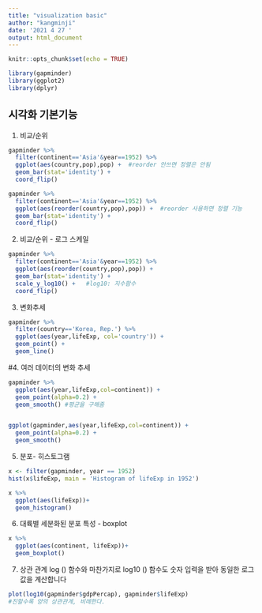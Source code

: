 ---
title: "visualization basic"
author: "kangminji"
date: '2021 4 27 '
output: html_document
---

```{r setup, include=FALSE}
knitr::opts_chunk$set(echo = TRUE)
```

```{r}
library(gapminder)
library(ggplot2)
library(dplyr)
```


## 시각화 기본기능
1. 비교/순위
```{r}
gapminder %>% 
  filter(continent=='Asia'&year==1952) %>% 
  ggplot(aes(country,pop),pop) +  #reorder 안쓰면 정렬은 안됨
  geom_bar(stat='identity') +
  coord_flip()

gapminder %>% 
  filter(continent=='Asia'&year==1952) %>% 
  ggplot(aes(reorder(country,pop),pop)) +  #reorder 사용하면 정렬 기능
  geom_bar(stat='identity') +
  coord_flip()
```

2. 비교/순위 - 로그 스케일
```{r}
gapminder %>% 
  filter(continent=='Asia'&year==1952) %>% 
  ggplot(aes(reorder(country,pop),pop)) + 
  geom_bar(stat='identity') +
  scale_y_log10() +   #log10: 지수함수
  coord_flip()
```



3. 변화추세
```{r}
gapminder %>% 
  filter(country=='Korea, Rep.') %>% 
  ggplot(aes(year,lifeExp, col='country')) +
  geom_point() +
  geom_line()
```

#4. 여러 데이터의 변화 추세
```{r}
gapminder %>% 
  ggplot(aes(year,lifeExp,col=continent)) +
  geom_point(alpha=0.2) +
  geom_smooth() #평균을 구해줌


ggplot(gapminder,aes(year,lifeExp,col=continent)) +
  geom_point(alpha=0.2) +
  geom_smooth()
```

5. 분포- 히스토그램
```{r}
x <- filter(gapminder, year == 1952)
hist(x$lifeExp, main = 'Histogram of lifeExp in 1952')

x %>% 
  ggplot(aes(lifeExp))+
  geom_histogram()
```
6. 대륙별 세분화된 분포 특성 - boxplot
```{r}
x %>% 
  ggplot(aes(continent, lifeExp))+
  geom_boxplot()
```
7. 상관 관계
log () 함수와 마찬가지로 log10 () 함수도 숫자 입력을 받아 동일한 로그 값을 계산합니다
```{r}
plot(log10(gapminder$gdpPercap), gapminder$lifeExp) 
#진할수록 양의 상관관계, 비례한다.
```








